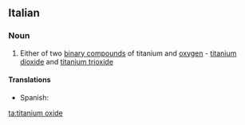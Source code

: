 ==Italian==

===Noun===
{{en-noun|sg=[[titanium]] [[oxide]]}}

#{{inorganic compound}} Either of two [[binary compound]]s of titanium and [[oxygen]] - [[titanium dioxide]] and [[titanium trioxide]]

====Translations====
{{trans-top|binary compound of titanium and oxygen}}
*Spanish: {{t|es|óxido de titanio|m}}
{{trans-mid}}
{{trans-bottom}}

[[ta:titanium oxide]]